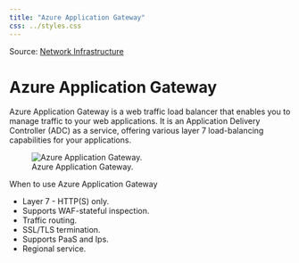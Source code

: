 ```yaml
---
title: "Azure Application Gateway"
css: ../styles.css
---
```


Source: [Network Infrastructure](https://microsoftlearning.github.io/AZ-305-DesigningMicrosoftAzureInfrastructureSolutions/Instructions/CaseStudy/09-Networkingoption2.html)

# Azure Application Gateway
Azure Application Gateway is a web traffic load balancer that enables you to manage traffic to your web applications. It is an Application Delivery Controller (ADC) as a service, offering various layer 7 load-balancing capabilities for your applications.

![Azure Application Gateway.](../images/azure-application-gateway.png)

When to use Azure Application Gateway

- Layer 7 - HTTP(S) only.
- Supports WAF-stateful inspection.
- Traffic routing.
- SSL/TLS termination.
- Supports PaaS and Ips.
- Regional service.

